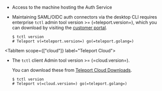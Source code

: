 <Tabs>
<TabItem
  scope={["enterprise"]} label="Self-Hosted">

- Access to the machine hosting the Auth Service

- Maintaining SAML/OIDC auth connectors via the desktop CLI requires enterprise `tctl` admin tool version >= (=teleport.version=),
  which you can download by visiting the
  [customer portal](https://dashboard.gravitational.com/web/login).

  ```code
  $ tctl version
  # Teleport v(=teleport.version=) go(=teleport.golang=)
  ```

</TabItem>

<TabItem scope={["cloud"]}
  label="Teleport Cloud">

- The `tctl` client Admin tool version >= (=cloud.version=).

  You can download these from [Teleport Cloud Downloads](/docs/cloud/downloads).

  ```code
  $ tctl version
  # Teleport v(=cloud.version=) go(=teleport.golang=)
  ```

</TabItem>
</Tabs>
